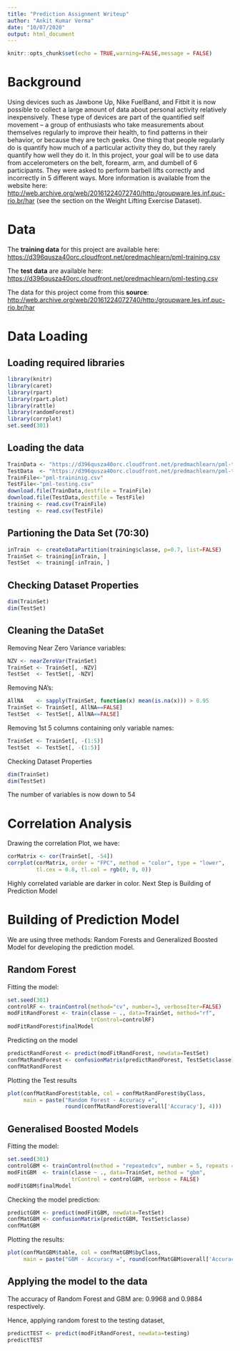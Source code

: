 ---
title: "Prediction Assignment Writeup"
author: "Ankit Kumar Verma"
date: "10/07/2020"
output: html_document
---

```{r setup, include=FALSE}
knitr::opts_chunk$set(echo = TRUE,warning=FALSE,message = FALSE)
```

# Background
Using devices such as Jawbone Up, Nike FuelBand, and Fitbit it is now possible to collect a large amount of data about personal activity relatively inexpensively. These type of devices are part of the quantified self movement – a group of enthusiasts who take measurements about themselves regularly to improve their health, to find patterns in their behavior, or because they are tech geeks. One thing that people regularly do is quantify how much of a particular activity they do, but they rarely quantify how well they do it. In this project, your goal will be to use data from accelerometers on the belt, forearm, arm, and dumbell of 6 participants. They were asked to perform barbell lifts correctly and incorrectly in 5 different ways. More information is available from the website here: [http://web.archive.org/web/20161224072740/http:/groupware.les.inf.puc-rio.br/har]( http://web.archive.org/web/20161224072740/http:/groupware.les.inf.puc-rio.br/har) (see the section on the Weight Lifting Exercise Dataset).

# Data

The **training data** for this project are available here:  
[https://d396qusza40orc.cloudfront.net/predmachlearn/pml-training.csv](https://d396qusza40orc.cloudfront.net/predmachlearn/pml-training.csv)

The **test data** are available here:  
[https://d396qusza40orc.cloudfront.net/predmachlearn/pml-testing.csv](https://d396qusza40orc.cloudfront.net/predmachlearn/pml-testing.csv)

The data for this project come from this **source**:  
[http://web.archive.org/web/20161224072740/http:/groupware.les.inf.puc-rio.br/har](http://web.archive.org/web/20161224072740/http:/groupware.les.inf.puc-rio.br/har)

# Data Loading

## Loading required libraries
```{r}
library(knitr)
library(caret)
library(rpart)
library(rpart.plot)
library(rattle)
library(randomForest)
library(corrplot)
set.seed(301)
```

## Loading the data
```{r}
TrainData <- "https://d396qusza40orc.cloudfront.net/predmachlearn/pml-training.csv"
TestData  <- "https://d396qusza40orc.cloudfront.net/predmachlearn/pml-testing.csv"
TrainFile<-"pml-traininig.csv"
TestFile<-"pml-testing.csv"
download.file(TrainData,destfile = TrainFile)
download.file(TestData,destfile = TestFile)
training <- read.csv(TrainFile)
testing  <- read.csv(TestFile)
```

## Partioning the Data Set (70:30)

```{r}
inTrain  <- createDataPartition(training$classe, p=0.7, list=FALSE)
TrainSet <- training[inTrain, ]
TestSet  <- training[-inTrain, ]
```

## Checking Dataset Properties
```{r}
dim(TrainSet)
dim(TestSet)
```
## Cleaning the DataSet
Removing Near Zero Variance variables:
```{r}
NZV <- nearZeroVar(TrainSet)
TrainSet <- TrainSet[, -NZV]
TestSet  <- TestSet[, -NZV]
```
Removing NA's:
```{r}
AllNA    <- sapply(TrainSet, function(x) mean(is.na(x))) > 0.95
TrainSet <- TrainSet[, AllNA==FALSE]
TestSet  <- TestSet[, AllNA==FALSE]
```
Removing 1st 5 columns containing only variable names:
```{r}
TrainSet <- TrainSet[, -(1:5)]
TestSet  <- TestSet[, -(1:5)]
```
Checking Dataset Properties
```{r}
dim(TrainSet)
dim(TestSet)
```
The number of variables is now down to 54

# Correlation Analysis
Drawing the correlation Plot, we have:
```{r}
corMatrix <- cor(TrainSet[, -54])
corrplot(corMatrix, order = "FPC", method = "color", type = "lower", 
         tl.cex = 0.8, tl.col = rgb(0, 0, 0))
```
Highly correlated variable are darker in color. Next Step is Building of Prediction Model 

#  Building of Prediction Model 
We are using three methods:  Random Forests and Generalized Boosted Model for developing the prediction model.

## Random Forest

Fitting the model:
```{r}
set.seed(301)
controlRF <- trainControl(method="cv", number=3, verboseIter=FALSE)
modFitRandForest <- train(classe ~ ., data=TrainSet, method="rf",
                          trControl=controlRF)
modFitRandForest$finalModel
```
Predicting on the model

```{r}
predictRandForest <- predict(modFitRandForest, newdata=TestSet)
confMatRandForest <- confusionMatrix(predictRandForest, TestSet$classe)
confMatRandForest
```

Plotting the Test results
```{r}
plot(confMatRandForest$table, col = confMatRandForest$byClass, 
     main = paste("Random Forest - Accuracy =",
                  round(confMatRandForest$overall['Accuracy'], 4)))
```

## Generalised Boosted Models

Fitting the model:
```{r}
set.seed(301)
controlGBM <- trainControl(method = "repeatedcv", number = 5, repeats = 1)
modFitGBM  <- train(classe ~ ., data=TrainSet, method = "gbm",
                    trControl = controlGBM, verbose = FALSE)
modFitGBM$finalModel
```

Checking the model prediction:
```{r}
predictGBM <- predict(modFitGBM, newdata=TestSet)
confMatGBM <- confusionMatrix(predictGBM, TestSet$classe)
confMatGBM
```
Plotting the results:

```{r}
plot(confMatGBM$table, col = confMatGBM$byClass, 
     main = paste("GBM - Accuracy =", round(confMatGBM$overall['Accuracy'], 4)))
```
## Applying the model to the data

The accuracy of Random Forest and GBM are: 0.9968 and 0.9884 respectively. 

Hence, applying random forest to the testing dataset,

```{r}
predictTEST <- predict(modFitRandForest, newdata=testing)
predictTEST
```



















